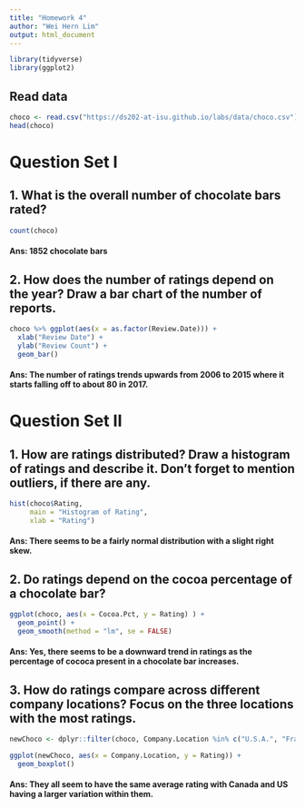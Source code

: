 ```yaml
---
title: "Homework 4"
author: "Wei Hern Lim"
output: html_document
---
```


```r
library(tidyverse)
library(ggplot2)
```

## Read data
```r
choco <- read.csv("https://ds202-at-isu.github.io/labs/data/choco.csv")
head(choco)
```

# Question Set I  

## 1. What is the overall number of chocolate bars rated?  

```r
count(choco)
```

#### Ans: 1852 chocolate bars  

## 2. How does the number of ratings depend on the year? Draw a bar chart of the number of reports.  

```r
choco %>% ggplot(aes(x = as.factor(Review.Date))) +
  xlab("Review Date") +
  ylab("Review Count") +
  geom_bar()
```

#### Ans: The number of ratings trends upwards from 2006 to 2015 where it starts falling off to about 80 in 2017.  

# Question Set II  

## 1. How are ratings distributed? Draw a histogram of ratings and describe it. Don’t forget to mention outliers, if there are any.  

```r
hist(choco$Rating, 
     main = "Histogram of Rating", 
     xlab = "Rating")
```

#### Ans: There seems to be a fairly normal distribution with a slight right skew.   

## 2. Do ratings depend on the cocoa percentage of a chocolate bar?  

```r
ggplot(choco, aes(x = Cocoa.Pct, y = Rating) ) +
  geom_point() +
  geom_smooth(method = "lm", se = FALSE)
```

#### Ans: Yes, there seems to be a downward trend in ratings as the percentage of cococa present in a chocolate bar increases.  

## 3. How do ratings compare across different company locations? Focus on the three locations with the most ratings.    

```r
newChoco <- dplyr::filter(choco, Company.Location %in% c("U.S.A.", "France", "Canada"))

ggplot(newChoco, aes(x = Company.Location, y = Rating)) +
  geom_boxplot()
```

#### Ans: They all seem to have the same average rating with Canada and US having a larger variation within them.
  
